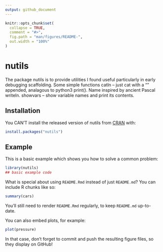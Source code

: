```yaml
---
output: github_document
---
```


<!-- README.md is generated from README.Rmd. Please edit that file -->

```r
knitr::opts_chunk$set(
  collapse = TRUE,
  comment = "#>",
  fig.path = "man/figures/README-",
  out.width = "100%"
)
```
# nutils

<!-- badges: start -->
<!-- badges: end -->

The package nutils is to  provide utilities I found useful particularly in early debugging scaffolding.
Some simple functions 
catln  -- just cat with a "\n" appended, analagous to python3 print(). Name inspired by ancient Pascal writeln.
showvars -- show variable names and print its contents.



## Installation

You CAN'T install the released version of nutils from [CRAN](https://CRAN.R-project.org) with:

``` r
install.packages("nutils")
```

## Example

This is a basic example which shows you how to solve a common problem:

```r
library(nutils)
## basic example code
```

What is special about using `README.Rmd` instead of just `README.md`? You can include R chunks like so:

```r
summary(cars)
```

You'll still need to render `README.Rmd` regularly, to keep `README.md` up-to-date.

You can also embed plots, for example:

```r
plot(pressure)
```

In that case, don't forget to commit and push the resulting figure files, so they display on GitHub!
